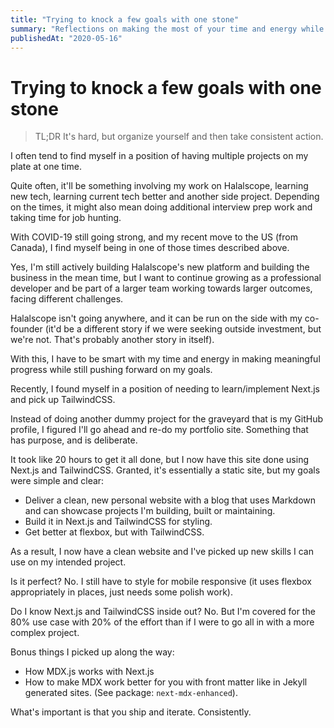 ```yaml
---
title: "Trying to knock a few goals with one stone"
summary: "Reflections on making the most of your time and energy while accomplishing goals."
publishedAt: "2020-05-16"
---
```


# Trying to knock a few goals with one stone

> TL;DR It's hard, but organize yourself and then take consistent action.

I often tend to find myself in a position of having multiple projects on my plate at one time.

Quite often, it'll be something involving my work on Halalscope, learning new tech, learning current tech better and another side project. Depending on the times, it might also mean doing additional interview prep work and taking time for job hunting.

With COVID-19 still going strong, and my recent move to the US (from Canada), I find myself being in one of those times described above.

Yes, I'm still actively building Halalscope's new platform and building the business in the mean time, but I want to continue growing as a professional developer and be part of a larger team working towards larger outcomes, facing different challenges.

Halalscope isn't going anywhere, and it can be run on the side with my co-founder (it'd be a different story if we were seeking outside investment, but we're not. That's probably another story in itself).

With this, I have to be smart with my time and energy in making meaningful progress while still pushing forward on my goals.

Recently, I found myself in a position of needing to learn/implement Next.js and pick up TailwindCSS.

Instead of doing another dummy project for the graveyard that is my GitHub profile, I figured I'll go ahead and re-do my portfolio site. Something that has purpose, and is deliberate.

It took like 20 hours to get it all done, but I now have this site done using Next.js and TailwindCSS. Granted, it's essentially a static site, but my goals were simple and clear:

- Deliver a clean, new personal website with a blog that uses Markdown and can showcase projects I'm building, built or maintaining.
- Build it in Next.js and TailwindCSS for styling.
- Get better at flexbox, but with TailwindCSS.

As a result, I now have a clean website and I've picked up new skills I can use on my intended project.

Is it perfect? No. I still have to style for mobile responsive (it uses flexbox appropriately in places, just needs some polish work).

Do I know Next.js and TailwindCSS inside out? No. But I'm covered for the 80% use case with 20% of the effort than if I were to go all in with a more complex project.

Bonus things I picked up along the way:

- How MDX.js works with Next.js
- How to make MDX work better for you with front matter like in Jekyll generated sites. (See package: `next-mdx-enhanced`).

What's important is that you ship and iterate. Consistently.
